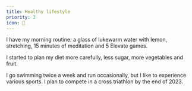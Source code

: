 ```yaml
---
title: Healthy lifestyle
priority: 3
icon: 🌿
---
```


I have my morning routine: a glass of lukewarm water with lemon, stretching, 15 minutes of meditation and 5 Elevate games.

I started to plan my diet more carefully, less sugar, more vegetables and fruit.

I go swimming twice a week and run occasionally, but I like to experience various sports. I plan to compete in a cross triathlon by the end of 2023.
